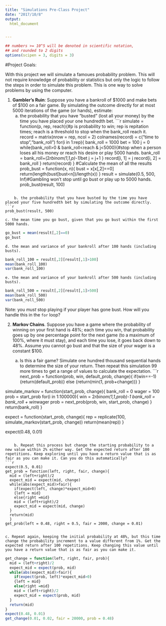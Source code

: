 ```yaml
---
title: "Simulations Pre-Class Project"
date: "2017/10/8"
output:
  html_document


---
```


<style type="text/css">
.table {

    width: 80%;
    margin-left:10%; 
    margin-right:10%;
}
</style>
```r
## numbers >= 10^5 will be denoted in scientific notation,
## and rounded to 2 digits
options(scipen = 3, digits = 3)
```




#Project Goals:


With this project we will simulate a famoues probability problem. This will not require knowledge of probability or statistics but only the logic to follow the steps in order to simulate this problem. This is one way to solve problems by using the computer. 

 1. **Gambler's Ruin**: Suppose you have a bankroll of $1000 and make bets of $100 on a fair game. By simulating the outcome directly for at most 5000 iterations of the game (or hands), estimate:
    a. the probability that you have "busted" (lost all your money) by the time you have placed your one hundredth bet. 
```r
simulate = function(p, rep, reach){#p is probability to win; rep is repitation times; reach is a threshold                                         to stop when the bank_roll reach it.
record = matrix(nrow = rep, ncol = 2)
colnames(record) = c("time to stop","bank_roll")
for(i in 1:rep){
  bank_roll = 1000
  bet = 100
  j = 0
  while(bank_roll>0 & bank_roll<reach & j<5000){#stop when a person loses all his money or reach his desire or                                                 play 5000 hands.
   bank_roll = bank_roll+(2*rbinom(1,1,p)-1)*bet
    j = j+1
  }
  record[i, 1] = j
  record[i, 2] = bank_roll
}
return(record)
}
#Calculate the mean of all the results
prob_bust = function(x, n){
  bust = x[x[,2]==0]
  return(length(bust[bust<n])/length(x))
}
result = simulate(0.5, 500, Inf)#Gambling won't stop until go bust or play up to 5000 hands.
prob_bust(result, 100)

```

    b. the probability that you have busted by the time you have placed your five hundredth bet by simulating the outcome directly. 
```r
prob_bust(result, 500)

```

    c. the mean time you go bust, given that you go bust within the first 5000 hands.
```r
go_bust = mean(result[,2]==0)
go_bust
```

    d. the mean and variance of your bankroll after 100 hands (including busts).
```r
bank_roll_100 = result[,2][result[,1]>100]
mean(bank_roll_100)
var(bank_roll_100)
```


    e. the mean and variance of your bankroll after 500 hands (including busts).
```r
bank_roll_500 = result[,2][result[,1]>500]
mean(bank_roll_500)
var(bank_roll_500)
```

 
Note: you *must* stop playing if your player has gone bust. How will you handle this in the `for` loop?

2. **Markov Chains**. Suppose you have a game where the probability of winning on your first hand is 48%; each time you win, that probability goes up by one percentage point for the next game (to a maximum of 100%, where it must stay), and each time you lose, it goes back down to 48%. Assume you cannot go bust and that the size of your wager is a constant $100.

    a. Is this a fair game? Simulate one hundred thousand sequential hands to determine the size of your return. Then repeat this simulation 99 more times to get a range of values to calculate the expectation.
```r
next_prob = function(prob, win, default_prob, change){
  if(win==-1){return(default_prob)}
  else {return(min(1, prob+change))}
}

simulate_markov = function(start_prob, change){
  bank_roll = 0
  wager = 100
  prob = start_prob
  for(i in 1:100000){
  win = 2*rbinom(1,1,prob)-1
  bank_roll = bank_roll + win*wager
  prob = next_prob(prob, win, start_prob, change)
  }
  return(bank_roll)
}


expect = function(start_prob, change){
  rep = replicate(100, simulate_markov(start_prob, change))
  return(mean(rep))
}

expect(0.48, 0.01)


```

    b. Repeat this process but change the starting probability to a new value within 2% either way. Get the expected return after 100 repetitions. Keep exploring until you have a return value that is as fair as you can make it. Can you do this automatically?
```r
expect(0.5, 0.01)
get_prob = function(left, right, fair, change){
  mid = (left+right)/2
  expect_mid = expect(mid, change)
  while(abs(expect_mid)>fair){
    if(expect(left, change)*expect_mid>0)
    {left = mid}
    else{right =mid}
    mid = (left+right)/2
    expect_mid = expect(mid, change)
  }
  return(mid)
  }
get_prob(left = 0.48, right = 0.5, fair = 2000, change = 0.01) 
  

```

    c. Repeat again, keeping the initial probability at 48%, but this time change the probability increment to a value different from 1%. Get the expected return after 100 repetitions. Keep changing this value until you have a return value that is as fair as you can make it. 
```r
get_change = function(left, right, fair, prob){
  mid = (left+right)/2
  expect_mid = expect(prob, mid)
  while(abs(expect_mid)>fair){
    if(expect(prob, left)*expect_mid>0)
    {left = mid}
    else{right =mid}
    mid = (left+right)/2
    expect_mid = expect(prob, mid)
  }
  return(mid)
}
expect(0.48, 0.01)
get_change(0.01, 0.02, fair = 20000, prob = 0.48)
```


